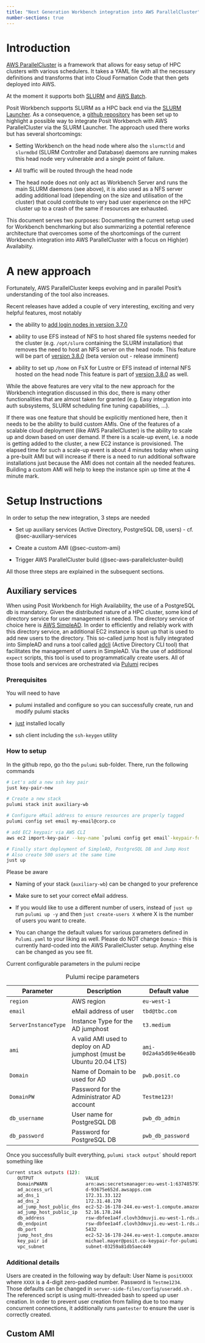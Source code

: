 ```yaml
---
title: "Next Generation Workbench integration into AWS ParallelCluster"
number-sections: true
---
```


# Introduction

[AWS ParallelCluster](https://aws.amazon.com/hpc/parallelcluster/) is a framework that allows for easy setup of HPC clusters with various schedulers. It takes a YAML file with all the necessary definitions and transforms that into Cloud Formation Code that then gets deployed into AWS.

At the moment it supports both [SLURM](https://slurm.schedmd.com/) and [AWS Batch](https://aws.amazon.com/batch/).

Posit Workbench supports SLURM as a HPC back end via the [SLURM Launcher](https://docs.posit.co/ide/server-pro/job_launcher/slurm_plugin.html). As a consequence, a [github repository](https://github.com/sol-eng/aws-parallelcluster-rsw/) has been set up to highlight a possible way to integrate Posit Workbench with AWS ParallelCluster via the SLURM Launcher. The approach used there works but has several shortcomings:

-   Setting Workbench on the head node where also the `slurmctld` and `slurmdbd` (SLURM Controller and Database) daemons are running makes this head node very vulnerable and a single point of failure.

-   All traffic will be routed through the head node

-   The head node does not only act as Workbench Server and runs the main SLURM daemons (see above), it is also used as a NFS server adding additional load (depending on the size and utilisation of the cluster) that could contribute to very bad user experience on the HPC cluster up to a crash of the same if resources are exhausted.

This document serves two purposes: Documenting the current setup used for Workbench benchmarking but also summarizing a potential reference architecture that overcomes some of the shortcomings of the current Workbench integration into AWS ParallelCluster with a focus on High(er) Availabiity.

# A new approach

Fortunately, AWS ParallelCluster keeps evolving and in parallel Posit's understanding of the tool also increases.

Recent releases have added a couple of very interesting, exciting and very helpful features, most notably

-   the ability to [add login nodes in version 3.7.0](https://github.com/aws/aws-parallelcluster/releases/tag/v3.7.0)

-   ability to use EFS instead of NFS to host shared file systems needed for the cluster (e.g. `/opt/slurm` containing the SLURM installation) that removes the need to host an NFS server on the head node. This feature will be part of [version 3.8.0](https://github.com/aws/aws-parallelcluster/blob/develop/CHANGELOG.md#380) (beta version out - release imminent)

-   ability to set up `/home` on FsX for Lustre or EFS instead of internal NFS hosted on the head node This feature is part of [version 3.8.0](https://github.com/aws/aws-parallelcluster/blob/develop/CHANGELOG.md#380) as well.

While the above features are very vital to the new approach for the Workbench integration discussed in this doc, there is many other functionalities that are almost taken for granted (e.g. Easy integration into auth subsystems, SLURM scheduling fine tuning capabilities, ...).

If there was one feature that should be explicitly mentioned here, then it needs to be the ability to build custom AMIs. One of the features of a scalable cloud deployment (like AWS ParallelCluster) is the ability to scale up and down based on user demand. If there is a scale-up event, i.e. a node is getting added to the cluster, a new EC2 instance is provisioned. The elapsed time for such a scale-up event is about 4 minutes today when using a pre-built AMI but will increase if there is a need to run additional software installations just because the AMI does not contain all the needed features. Building a custom AMI will help to keep the instance spin up time at the 4 minute mark.

# Setup Instructions

In order to setup the new integration, 3 steps are needed

-   Set up auxiliary services (Active Directory, PostgreSQL DB, users) - cf. @sec-auxiliary-services

-   Create a custom AMI (@sec-custom-ami)

-   Trigger AWS ParallelCluster build (@sec-aws-parallelcluster-build)

All those three steps are explained in the subsequent sections.

## Auxiliary services {#sec-auxiliary-services}

When using Posit Workbench for High Availability, the use of a PostgreSQL db is mandatory. Given the distributed nature of a HPC cluster, some kind of directory service for user management is needed. The directory service of choice here is [AWS SimpleAD](https://docs.aws.amazon.com/directoryservice/latest/admin-guide/directory_simple_ad.html). In order to efficiently and reliably work with this directory service, an additional EC2 instance is spun up that is used to add new users to the directory. This so-called jump host is fully integrated into SimpleAD and runs a tool called [adcli](https://www.freedesktop.org/software/realmd/adcli/adcli.html) (Active Directory CLI tool) that facilitates the management of users in SimpleAD. Via the use of additional `expect` scripts, this tool is used to programmatically create users. All of those tools and services are orchestrated via [Pulumi](https://www.pulumi.com/b/) recipes

### Prerequisites

You will need to have

-   pulumi installed and configure so you can successfully create, run and modify pulumi stacks

-   [just](https://github.com/casey/just) installed locally

-   ssh client including the `ssh-keygen` utility

### How to setup

In the github repo, go tho the `pulumi` sub-folder. There, run the following commands

``` bash
# Let's add a new ssh key pair
just key-pair-new

# Create a new stack 
pulumi stack init auxiliary-wb

# Configure eMail address to ensure resources are properly tagged
pulumi config set email my-email@corp.co

# add EC2 keypair via AWS CLI
aws ec2 import-key-pair --key-name `pulumi config get email`-keypair-for-pulumi --public-key-material `cat key.pem.pub| base64 ` 

# Finally start deployment of SimpleAD, PostgreSQL DB and Jump Host
# Also create 500 users at the same time
just up
```

Please be aware

-   Naming of your stack (`auxiliary-wb`) can be changed to your preference

-   Make sure to set your correct eMail address.

-   If you would like to use a different number of users, instead of `just up` run `pulumi up -y` and then `just create-users X` where X is the number of users you want to create.

-   You can change the default values for various parameters defined in `Pulumi.yaml` to your liking as well. Please do NOT change `Domain` - this is currently hard-coded into the AWS ParallelCluster setup. Anything else can be changed as you see fit.

Current configurable parameters in the pulumi recipe

| Parameter            | Description                                                          | Default value           |
|----------------------|----------------------------------------------------------------------|-------------------------|
| `region`             | AWS region                                                           | `eu-west-1`             |
| `email`              | eMail address of user                                                | `tbd@tbc.com`           |
| `ServerInstanceType` | Instance Type for the AD jumphost                                    | `t3.medium`             |
| `ami`                | A valid AMI used to deploy on AD jumphost (must be Ubuntu 20.04 LTS) | `ami-0d2a4a5d69e46ea0b` |
| `Domain`             | Name of Domain to be used for AD                                     | `pwb.posit.co`          |
| `DomainPW`           | Password for the Administrator AD account                            | `Testme123!`            |
| `db_username`        | User name for PostgreSQL DB                                          | `pwb_db_admin`          |
| `db_password`        | Password for PostgreSQL DB                                           | `pwb_db_password`       |

: Pulumi recipe parameters

Once you successfully built everything, `pulumi stack output`\` should report something like

``` bash
Current stack outputs (12):
    OUTPUT                   VALUE
    DomainPWARN              arn:aws:secretsmanager:eu-west-1:637485797898:secret:SimpleADPassword-2898387-BQn4mT
    ad_access_url            d-93675e652d.awsapps.com
    ad_dns_1                 172.31.33.122
    ad_dns_2                 172.31.48.170
    ad_jump_host_public_dns  ec2-52-16-178-244.eu-west-1.compute.amazonaws.com
    ad_jump_host_public_ip   52.16.178.244
    db_address               rsw-dbfee1a4f.clovh3dmuvji.eu-west-1.rds.amazonaws.com
    db_endpoint              rsw-dbfee1a4f.clovh3dmuvji.eu-west-1.rds.amazonaws.com:5432
    db_port                  5432
    jump_host_dns            ec2-52-16-178-244.eu-west-1.compute.amazonaws.com
    key_pair id              michael.mayer@posit.co-keypair-for-pulumi-1699956356
    vpc_subnet               subnet-03259a81db5aec449
```

### Additional details

Users are created in the following way by default: User Name is `positXXXX` where `XXXX` is a 4-digit zero-padded number. Password is `Testme1234`. Those defaults can be changed in `server-side-files/config/useradd.sh` . The referenced script is using multi-threaded bash to speed up user creation. In order to prevent user creation from failing due to too many concurrent connections, it additionally runs `pamtester` to ensure the user is correctly created.

## Custom AMI {#sec-custom-ami}




